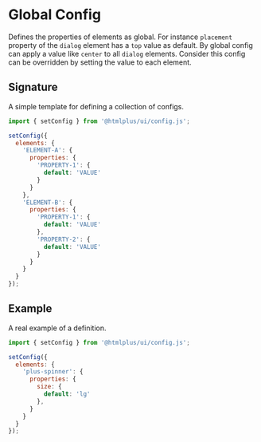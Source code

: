 # Global Config

Defines the properties of elements as global. For instance `placement` property of the `dialog` element has a `top` value as default. By global config can apply a value like `center` to all `dialog` elements. Consider this config can be overridden by setting the value to each element.

## Signature

A simple template for defining a collection of configs.

```js
import { setConfig } from '@htmlplus/ui/config.js';

setConfig({
  elements: {
    'ELEMENT-A': {
      properties: {
        'PROPERTY-1': {
          default: 'VALUE'
        }
      }
    },
    'ELEMENT-B': {
      properties: {
        'PROPERTY-1': {
          default: 'VALUE'
        },
        'PROPERTY-2': {
          default: 'VALUE'
        }
      }
    }
  }
});
```

## Example

A real example of a definition.

```js
import { setConfig } from '@htmlplus/ui/config.js';

setConfig({
  elements: {
    'plus-spinner': {
      properties: {
        size: {
          default: 'lg'
        },
      }
    }
  }
});
```
